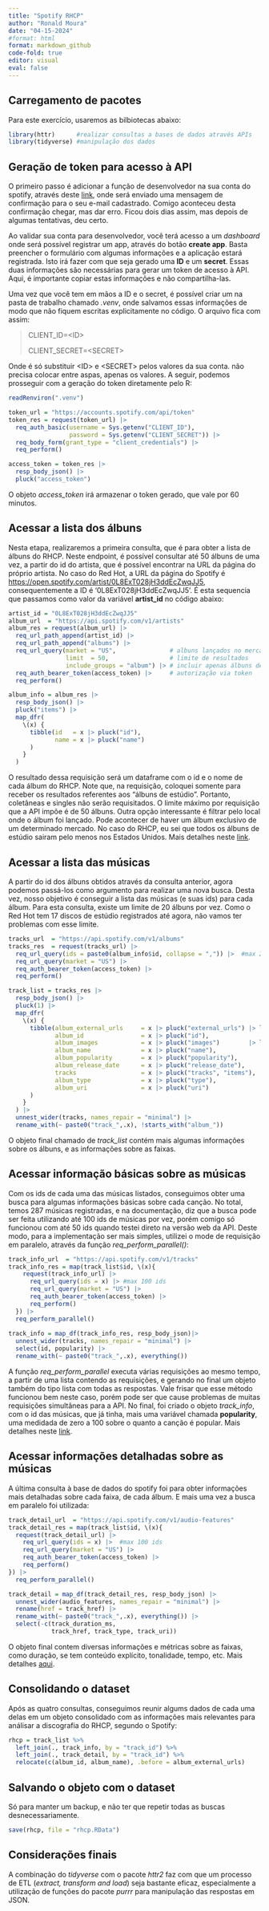```yaml
---
title: "Spotify RHCP"
author: "Ronald Moura"
date: "04-15-2024"
#format: html
format: markdown_github
code-fold: true
editor: visual
eval: false
---
```


## Carregamento de pacotes

Para este exercício, usaremos as bilbiotecas abaixo:

```r

library(httr)      #realizar consultas a bases de dados através APIs
library(tidyverse) #manipulação dos dados

```

## Geração de token para acesso à API

O primeiro passo é adicionar a função de desenvolvedor na sua conta do spotify, através deste [link](https://developer.spotify.com/ "https://developer.spotify.com/"), onde será enviado uma mensagem de confirmação para o seu e-mail cadastrado. Comigo aconteceu desta confirmação chegar, mas dar erro. Ficou dois dias assim, mas depois de algumas tentativas, deu certo.

Ao validar sua conta para desenvolvedor, você terá acesso a um *dashboard* onde será possível registrar um app, através do botão **create app**. Basta preencher o formulário com algumas informações e a aplicação estará registrada. Isto irá fazer com que seja gerado uma **ID** e um **secret**. Essas duas informações são necessárias para gerar um token de acesso à API. Aqui, é importante copiar estas informações e não compartilha-las.

Uma vez que você tem em mãos a ID e o secret, é possível criar um na pasta de trabalho chamado *.venv*, onde salvamos essas informações de modo que não fiquem escritas explicitamente no código. O arquivo fica com assim:

> CLIENT_ID=\<ID\>
>
> CLIENT_SECRET=\<SECRET\>

Onde é só substituir \<ID\> e \<SECRET\> pelos valores da sua conta. não precisa colocar entre aspas, apenas os valores. A seguir, podemos prosseguir com a geração do token diretamente pelo R:

```r

readRenviron(".venv") 

token_url = "https://accounts.spotify.com/api/token"
token_res = request(token_url) |> 
  req_auth_basic(username = Sys.getenv("CLIENT_ID"), 
                 password = Sys.getenv("CLIENT_SECRET")) |> 
  req_body_form(grant_type = "client_credentials") |> 
  req_perform()

access_token = token_res |> 
  resp_body_json() |> 
  pluck("access_token") 

```

O objeto *access_token* irá armazenar o token gerado, que vale por 60 minutos.

## Acessar a lista dos álbuns

Nesta etapa, realizaremos a primeira consulta, que é para obter a lista de álbuns do RHCP. Neste endpoint, é possível consultar até 50 álbuns de uma vez, a partir do id do artista, que é possível encontrar na URL da página do próprio artista. No caso do Red Hot, a URL da página do Spotify é <https://open.spotify.com/artist/0L8ExT028jH3ddEcZwqJJ5>, consequentemente a ID é '0L8ExT028jH3ddEcZwqJJ5'. É esta sequencia que passamos como valor da variável **artist_id** no código abaixo:

```r

artist_id = "0L8ExT028jH3ddEcZwqJJ5"
album_url  = "https://api.spotify.com/v1/artists"
album_res = request(album_url) |> 
  req_url_path_append(artist_id) |> 
  req_url_path_append("albums") |> 
  req_url_query(market = "US",               # albuns lançados no mercado dos EUA
                limit  = 50,                 # limite de resultados  
                include_groups = "album") |> # incluir apenas álbuns de estúdio
  req_auth_bearer_token(access_token) |>     # autorização via token
  req_perform()

album_info = album_res |> 
  resp_body_json() |> 
  pluck("items") |> 
  map_dfr(
    \(x) {
      tibble(id   = x |> pluck("id"),
             name = x |> pluck("name")
      )
    }
  )

```

O resultado dessa requisição será um dataframe com o id e o nome de cada álbum do RHCP. Note que, na requisição, coloquei somente para receber os resultados referentes aos "álbuns de estúdio". Portanto, coletâneas e singles não serão requisitados. O limite máximo por requisição que a API impõe é de 50 álbuns. Outra opção interessante é filtrar pelo local onde o álbum foi lançado. Pode acontecer de haver um álbum exclusivo de um determinado mercado. No caso do RHCP, eu sei que todos os álbuns de estúdio sairam pelo menos nos Estados Unidos. Mais detalhes neste [link](https://developer.spotify.com/documentation/web-api/reference/get-an-artists-albums).

## Acessar a lista das músicas

A partir do id dos álbuns obtidos através da consulta anterior, agora podemos passá-los como argumento para realizar uma nova busca. Desta vez, nosso objetivo é conseguir a lista das músicas (e suas ids) para cada álbum. Para esta consulta, existe um limite de 20 álbuns por vez. Como o Red Hot tem 17 discos de estúdio registrados até agora, não vamos ter problemas com esse limite.

```r

tracks_url  = "https://api.spotify.com/v1/albums"
tracks_res  = request(tracks_url) |> 
  req_url_query(ids = paste0(album_info$id, collapse = ",")) |>  #max 20 ids
  req_url_query(market = "US") |>
  req_auth_bearer_token(access_token) |> 
  req_perform()

track_list = tracks_res |> 
  resp_body_json() |> 
  pluck(1) |> 
  map_dfr(
    \(x) {
      tibble(album_external_urls     = x |> pluck("external_urls") |> list(),
             album_id                = x |> pluck("id"),
             album_images            = x |> pluck("images")        |> list(),
             album_name              = x |> pluck("name"),
             album_popularity        = x |> pluck("popularity"),
             album_release_date      = x |> pluck("release_date"),
             tracks                  = x |> pluck("tracks", "items"),
             album_type              = x |> pluck("type"),
             album_uri               = x |> pluck("uri")
      )
    }
  ) |> 
  unnest_wider(tracks, names_repair = "minimal") |> 
  rename_with(~ paste0("track_",.x), !starts_with("album_"))

```

O objeto final chamado de *track_list* contém mais algumas informações sobre os álbuns, e as informações sobre as faixas.

## Acessar informação básicas sobre as músicas

Com os ids de cada uma das músicas listados, conseguimos obter uma busca para algumas informações básicas sobre cada canção. No total, temos 287 músicas registradas, e na documentação, diz que a busca pode ser feita utilizando até 100 ids de músicas por vez, porém comigo só funcionou com até 50 ids quando testei direto na versão web da API. Deste modo, para a implementação ser mais simples, utilizei o mode de requisição em paralelo, através da função *req_perform_parallel()*:

```r

track_info_url  = "https://api.spotify.com/v1/tracks"
track_info_res = map(track_list$id, \(x){
    request(track_info_url) |> 
      req_url_query(ids = x) |> #max 100 ids
      req_url_query(market = "US") |>
      req_auth_bearer_token(access_token) |> 
      req_perform()
  }) |>  
  req_perform_parallel()
  
track_info = map_df(track_info_res, resp_body_json)|> 
  unnest_wider(tracks, names_repair = "minimal") |> 
  select(id, popularity) |> 
  rename_with(~ paste0("track_",.x), everything())

```

A função *req_perform_parallel* executa várias requisições ao mesmo tempo, a partir de uma lista contendo as requisições, e gerando no final um objeto também do tipo lista com todas as respostas. Vale frisar que esse método funcionou bem neste caso, porém pode ser que cause problemas de muitas requisições simultâneas para a API. No final, foi criado o objeto *track_info*, com o id das músicas, que já tinha, mais uma variável chamada **popularity**, uma medidada de zero a 100 sobre o quanto a canção é popular. Mais detalhes neste [link](#0).

## Acessar informações detalhadas sobre as músicas

A última consulta à base de dados do spotify foi para obter informações mais detalhadas sobre cada faixa, de cada álbum. E mais uma vez a busca em paralelo foi utilizada:

```r

track_detail_url  = "https://api.spotify.com/v1/audio-features"
track_detail_res = map(track_list$id, \(x){
  request(track_detail_url) |> 
    req_url_query(ids = x) |>  #max 100 ids
    req_url_query(market = "US") |>
    req_auth_bearer_token(access_token) |> 
    req_perform()
}) |>  
  req_perform_parallel()

track_detail = map_df(track_detail_res, resp_body_json) |> 
  unnest_wider(audio_features, names_repair = "minimal") |> 
  rename(href = track_href) |> 
  rename_with(~ paste0("track_",.x), everything()) |> 
  select(-c(track_duration_ms, 
            track_href, track_type, track_uri))

```

O objeto final contem diversas informações e métricas sobre as faixas, como duração, se tem conteúdo explícito, tonalidade, tempo, etc. Mais detalhes [aqui](https://developer.spotify.com/documentation/web-api/reference/get-several-audio-features).

## Consolidando o dataset

Após as quatro consultas, conseguimos reunir algums dados de cada uma delas em um objeto consolidado com as informações mais relevantes para análisar a discografia do RHCP, segundo o Spotify:

```r

rhcp = track_list %>% 
  left_join(., track_info, by = "track_id") %>%
  left_join(., track_detail, by = "track_id") %>%
  relocate(c(album_id, album_name), .before = album_external_urls)

```

## Salvando o objeto com o dataset

Só para manter um backup, e não ter que repetir todas as buscas desnecessariamente.

```r

save(rhcp, file = "rhcp.RData")  

```

## Considerações finais

A combinação do *tidyverse* com o pacote *httr2* faz com que um processo de ETL (*extract, transform and load*) seja bastante eficaz, especialmente a utilização de funções do pacote *purrr* para manipulação das respostas em JSON.
